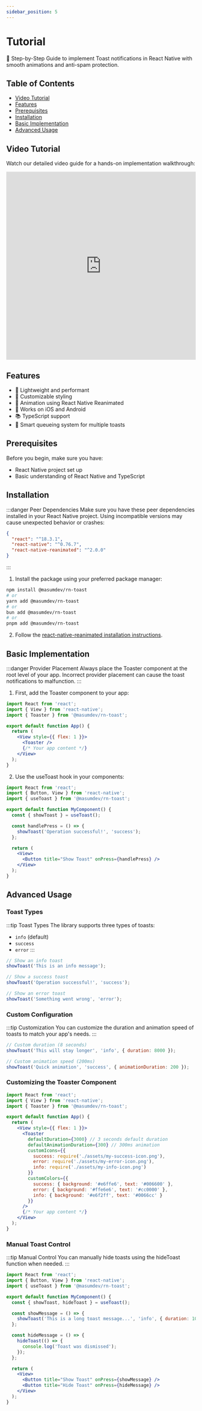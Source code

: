 ```yaml
---
sidebar_position: 5
---
```


# Tutorial

🚀 Step-by-Step Guide to implement Toast notifications in React Native with smooth animations and anti-spam protection.

## Table of Contents
- [Video Tutorial](#video-tutorial)
- [Features](#features)
- [Prerequisites](#prerequisites)
- [Installation](#installation)
- [Basic Implementation](#basic-implementation)
- [Advanced Usage](#advanced-usage)

## Video Tutorial
Watch our detailed video guide for a hands-on implementation walkthrough:

<iframe width="100%" height="500" src="https://www.youtube.com/embed/ytdpXMd1fqU" frameborder="0" allowfullscreen></iframe>

## Features

- 🚀 Lightweight and performant
- 🎨 Customizable styling
- 🔄 Animation using React Native Reanimated
- 📱 Works on iOS and Android
- 📚 TypeScript support
- 🧠 Smart queueing system for multiple toasts

## Prerequisites
Before you begin, make sure you have:
- React Native project set up
- Basic understanding of React Native and TypeScript

## Installation

:::danger Peer Dependencies
Make sure you have these peer dependencies installed in your React Native project. Using incompatible versions may cause unexpected behavior or crashes:

```json
{
  "react": "^18.3.1",
  "react-native": "^0.76.7",
  "react-native-reanimated": "^2.0.0"
}
```
:::

1. Install the package using your preferred package manager:
```bash
npm install @masumdev/rn-toast
# or
yarn add @masumdev/rn-toast
# or
bun add @masumdev/rn-toast
# or
pnpm add @masumdev/rn-toast
```

2. Follow the [react-native-reanimated installation instructions](https://docs.swmansion.com/react-native-reanimated/docs/fundamentals/installation).

## Basic Implementation

:::danger Provider Placement
Always place the Toaster component at the root level of your app. Incorrect provider placement can cause the toast notifications to malfunction.
:::

1. First, add the Toaster component to your app:

```jsx
import React from 'react';
import { View } from 'react-native';
import { Toaster } from '@masumdev/rn-toast';

export default function App() {
  return (
    <View style={{ flex: 1 }}>
      <Toaster />
      {/* Your app content */}
    </View>
  );
}
```

2. Use the useToast hook in your components:

```jsx
import React from 'react';
import { Button, View } from 'react-native';
import { useToast } from '@masumdev/rn-toast';

export default function MyComponent() {
  const { showToast } = useToast();

  const handlePress = () => {
    showToast('Operation successful!', 'success');
  };

  return (
    <View>
      <Button title="Show Toast" onPress={handlePress} />
    </View>
  );
}
```

## Advanced Usage

### Toast Types

:::tip Toast Types
The library supports three types of toasts:
- `info` (default)
- `success`
- `error`
:::

```jsx
// Show an info toast
showToast('This is an info message');

// Show a success toast
showToast('Operation successful!', 'success');

// Show an error toast
showToast('Something went wrong', 'error');
```

### Custom Configuration

:::tip Customization
You can customize the duration and animation speed of toasts to match your app's needs.
:::

```jsx
// Custom duration (8 seconds)
showToast('This will stay longer', 'info', { duration: 8000 });

// Custom animation speed (200ms)
showToast('Quick animation', 'success', { animationDuration: 200 });
```

### Customizing the Toaster Component

```jsx
import React from 'react';
import { View } from 'react-native';
import { Toaster } from '@masumdev/rn-toast';

export default function App() {
  return (
    <View style={{ flex: 1 }}>
      <Toaster
        defaultDuration={3000} // 3 seconds default duration
        defaultAnimationDuration={300} // 300ms animation
        customIcons={{
          success: require('./assets/my-success-icon.png'),
          error: require('./assets/my-error-icon.png'),
          info: require('./assets/my-info-icon.png')
        }}
        customColors={{
          success: { background: '#e6ffe6', text: '#006600' },
          error: { background: '#ffe6e6', text: '#cc0000' },
          info: { background: '#e6f2ff', text: '#0066cc' }
        }}
      />
      {/* Your app content */}
    </View>
  );
}
```

### Manual Toast Control

:::tip Manual Control
You can manually hide toasts using the hideToast function when needed.
:::

```jsx
import React from 'react';
import { Button, View } from 'react-native';
import { useToast } from '@masumdev/rn-toast';

export default function MyComponent() {
  const { showToast, hideToast } = useToast();

  const showMessage = () => {
    showToast('This is a long toast message...', 'info', { duration: 10000 });
  };

  const hideMessage = () => {
    hideToast(() => {
      console.log('Toast was dismissed');
    });
  };

  return (
    <View>
      <Button title="Show Toast" onPress={showMessage} />
      <Button title="Hide Toast" onPress={hideMessage} />
    </View>
  );
}
```